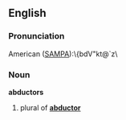 ==English==
===Pronunciation===

American ([[SAMPA]]):\{bdV"kt@`z\ 

===Noun===
'''abductors''' 

# plural of '''[[abductor]]'''